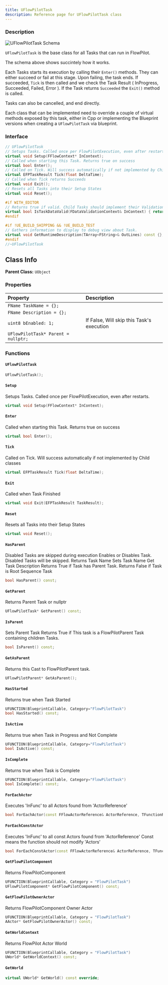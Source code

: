 ```yaml
---
title: UFlowPilotTask
description: Reference page for UFlowPilotTask class
---
```




<Ref c="UFlowPilotTask" p="UObject" />

### Description

<Image src={schema} alt="UFlowPilotTask Schema" />

`UFlowPilotTask` is the base class for all Tasks that can run in FlowPilot.

The schema above shows succintely how it works.

Each Tasks starts its execution by calling their `Enter()` methods. They can either succeed or fail at this stage.
Upon failing, the task ends. If succeeded, `Tick` is then called and we check the Task Result ( InProgress, Succeeded, Failed, Error ).
If the Task returns `Succeeded` the `Exit()` method is called.

Tasks can also be cancelled, and end directly.

Each class that can be implemented need to override a couple of virtual methods exposed by this task, either in Cpp or implementing the Blueprint versions when creating a `UFlowPilotTask` via blueprint.

### Interface

```cpp
// UFlowPilotTask
// Setups Tasks. Called once per FlowPilotExecution, even after restarts.
virtual void Setup(FFlowContext* InContext);
// Called when starting this Task. Returns true on success
virtual bool Enter();
// Called on Tick. Will success automatically if not implemented by Child classes
virtual EFPTaskResult Tick(float DeltaTime);
// Called when Tick returns Succeeds
virtual void Exit();
// Resets all Tasks into their Setup States
virtual void Reset();

#if WITH_EDITOR
// Returns true if valid. Child Tasks should implement their Validations
virtual bool IsTaskDataValid(FDataValidationContext& InContext) { return true; }
#endif

#if !UE_BUILD_SHIPPING && !UE_BUILD_TEST
// Gathers information to display to debug view about Task.
virtual void GetRuntimeDescription(TArray<FString>& OutLines) const {};
#endif
//~UFlowPilotTask
```

## Class Info
__Parent Class:__ `UObject`

### Properties

| Property | Description |
| :--- | :--- |
| `FName TaskName = {};` |  |
| `FName Description = {};` |  |
| `uint8 bEnabled: 1;` | If False, Will skip this Task's execution |
| `UFlowPilotTask* Parent = nullptr;` |  |

### Functions

#### `UFlowPilotTask` 

```cpp
UFlowPilotTask();
```

#### `Setup` 
Setups Tasks. Called once per FlowPilotExecution, even after restarts.
```cpp
virtual void Setup(FFlowContext* InContext);
```

#### `Enter` 
Called when starting this Task. Returns true on success
```cpp
virtual bool Enter();
```

#### `Tick` 
Called on Tick. Will success automatically if not implemented by Child classes
```cpp
virtual EFPTaskResult Tick(float DeltaTime);
```

#### `Exit` 
Called when Task Finished
```cpp
virtual void Exit(EFPTaskResult TaskResult);
```

#### `Reset` 
Resets all Tasks into their Setup States
```cpp
virtual void Reset();
```

#### `HasParent` 
Disabled Tasks are skipped during execution
Enables or Disables Task. Disabled Tasks will be skipped.
Returns Task Name
Sets Task Name
Get Task Description
Returns True if Task has Parent Task.
Returns False if Task is Root Sequence Task
```cpp
bool HasParent() const;
```

#### `GetParent` 
Returns Parent Task or nullptr
```cpp
UFlowPilotTask* GetParent() const;
```

#### `IsParent` 
Sets Parent Task
Returns True if This task is a FlowPilotParent Task containing children Tasks.
```cpp
bool IsParent() const;
```

#### `GetAsParent` 
Returns this Cast to FlowPilotParent task.
```cpp
UFlowPilotParent* GetAsParent();
```

#### `HasStarted` 
Returns true when Task Started
```cpp
UFUNCTION(BlueprintCallable, Category="FlowPilotTask")
bool HasStarted() const;
```

#### `IsActive` 
Returns true when Task in Progress and Not Complete
```cpp
UFUNCTION(BlueprintCallable, Category="FlowPilotTask")
bool IsActive() const;
```

#### `IsComplete` 
Returns true when Task is Complete
```cpp
UFUNCTION(BlueprintCallable, Category="FlowPilotTask")
bool IsComplete() const;
```

#### `ForEachActor` 
Executes 'InFunc' to all Actors found from 'ActorReference'
```cpp
bool ForEachActor(const FFlowActorReference& ActorReference, TFunctionRef<bool(AActor* const /*Actor*/)> InFunc) const;
```

#### `ForEachConstActor` 
Executes 'InFunc' to all const Actors found from 'ActorReference'
Const means the function should not modify 'Actors'
```cpp
bool ForEachConstActor(const FFlowActorReference& ActorReference, TFunctionRef<bool(const AActor* const /*Actor*/)> InFunc) const;
```

#### `GetFlowPilotComponent` 
Returns FlowPilotComponent
```cpp
UFUNCTION(BlueprintCallable, Category = "FlowPilotTask")
UFlowPilotComponent* GetFlowPilotComponent() const;
```

#### `GetFlowPilotOwnerActor` 
Returns FlowPilotComponent Owner Actor
```cpp
UFUNCTION(BlueprintCallable, Category = "FlowPilotTask")
AActor* GetFlowPilotOwnerActor() const;
```

#### `GetWorldContext` 
Returns FlowPilot Actor World
```cpp
UFUNCTION(BlueprintCallable, Category = "FlowPilotTask")
UWorld* GetWorldContext() const;
```

#### `GetWorld` 

```cpp
virtual UWorld* GetWorld() const override;
```

